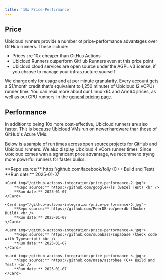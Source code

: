 ```yaml
---
title: '10x Price-Performance'
---
```


## Price
Ubicloud runners provide a number of price-performance advantages over GitHub runners. These include:

- Prices are 10x cheaper than GitHub Actions
- Ubicloud Runners outperform GitHub Runners even at this price point
- Ubicloud cloud services are open source under the AGPL v3 license, if you choose to manage your infrastructure yourself

We charge only for usage and at per minute granularity. Every account gets a $1/month credit that's equivalent to 1,250 minutes of Ubicloud (2 vCPU) runner time. You can read more about our Linux x64 and Arm64 prices, as well as our GPU runners, in the [general pricing page](/about/pricing#github-actions).

## Performance

In addition to being 10x more cost-effective, Ubicloud runners are also faster. This is because Ubicloud VMs run on newer hardware than those of GitHub's Azure VMs.

Below is a sample of run times across open source projects for GitHub and Ubicloud runners. We also display Ubicloud 4 vCore runner times. Since Ubicloud comes with a significant price advantage, we recommend trying more powerful runners for faster builds.

<CardGroup cols={1}>
    <Card img="/github-actions-integration/price-performance-1.jpg">
        **Repo source:** https://github.com/facebook/folly (C++ Build and Test) <br />
        **Run date:** 2025-01-07
    </Card>

    <Card img="/github-actions-integration/price-performance-2.jpg">
        **Repo source:** https://github.com/google/xls (Bazel Test) <br />
        **Run date:** 2025-01-07
    </Card>

    <Card img="/github-actions-integration/price-performance-3.jpg">
        **Repo source:** https://github.com/PeerDB-io/peerdb (Docker Build) <br />
        **Run date:** 2025-01-07
    </Card>

    <Card img="/github-actions-integration/price-performance-4.jpg">
        **Repo source:** https://github.com/supabase/supabase (Check code with Typescript) <br />
        **Run date:** 2025-01-07
    </Card>

    <Card img="/github-actions-integration/price-performance-5.jpg">
        **Repo source:** https://github.com/nasa/astrobee (C++ Build and Test) <br />
        **Run date:** 2025-01-07
    </Card>
</CardGroup>
